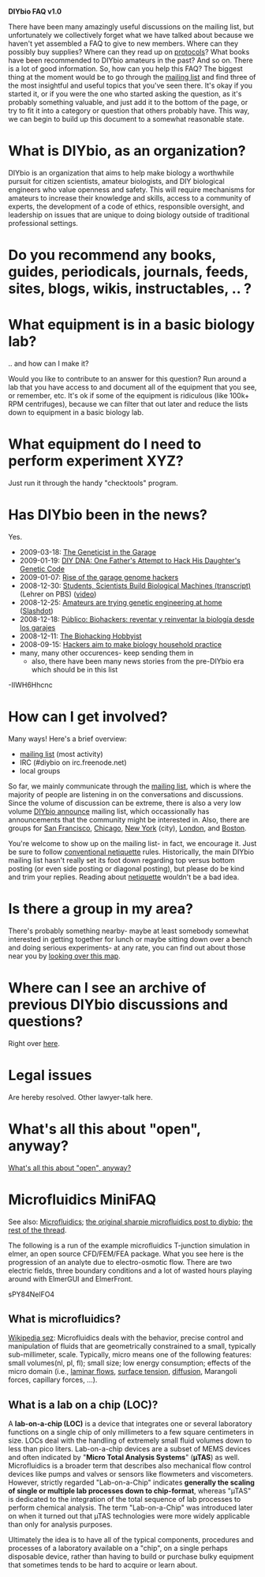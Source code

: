 '''DIYbio FAQ v1.0'''

There have been many amazingly useful discussions on the mailing list, but unfortunately we collectively forget what we have talked about because we haven't yet assembled a FAQ to give to new members. Where can they possibly buy supplies? Where can they read up on [http://protocol-online.org/ protocols]? What books have been recommended to DIYbio amateurs in the past? And so on. There is a lot of good information. So, how can you help this FAQ? The biggest thing at the moment would be to go through the [http://groups.google.com/group/diybio mailing list] and find three of the most insightful and useful topics that you've seen there. It's okay if you started it, or if you were the one who started asking the question, as it's probably something valuable, and just add it to the bottom of the page, or try to fit it into a category or question that others probably have. This way, we can begin to build up this document to a somewhat reasonable state.

= What is DIYbio, as an organization? =
DIYbio is an organization that aims to help make biology a worthwhile pursuit for citizen scientists, amateur biologists, and DIY biological engineers who value openness and safety. This will require mechanisms for amateurs to increase their knowledge and skills, access to a community of experts, the development of a code of ethics, responsible oversight, and leadership on issues that are unique to doing biology outside of traditional professional settings.

= Do you recommend any books, guides, periodicals, journals, feeds, sites, blogs, wikis, instructables, .. ? =

= What equipment is in a basic biology lab? =
.. and how can I make it?


Would you like to contribute to an answer for this question? Run around a lab that you have access to and document all of the equipment that you see, or remember, etc. It's ok if some of the equipment is ridiculous (like 100k+ RPM centrifuges), because we can filter that out later and reduce the lists down to equipment in a basic biology lab.

= What equipment do I need to perform experiment XYZ? =
Just run it through the handy "checktools" program.

= Has DIYbio been in the news? =
Yes.

* 2009-03-18: [http://www.guardian.co.uk/technology/2009/mar/19/biohacking-genetics-research The Geneticist in the Garage]
* 2009-01-19: [http://www.wired.com/medtech/genetics/magazine/17-02/ff_diygenetics?currentPage=all DIY DNA: One Father's Attempt to Hack His Daughter's Genetic Code]
* 2009-01-07: [http://www.newscientist.com/article/mg20126881.400-genetic-manpulation-now-becoming-a-hobby.html?full=true&print=true Rise of the garage genome hackers]
* 2008-12-30: [http://www.pbs.org/newshour/bb/science/july-dec08/diybio_12-30.html Students, Scientists Build Biological Machines (transcript)] (Lehrer on PBS) ([http://www.youtube.com/watch?v=-IIWH6Hhcnc video])
* 2008-12-25: [http://iht.nytimes.com/articles/ap/2008/12/25/america/Do-It-Yourself-DNA.php Amateurs are trying genetic engineering at home] ([http://science.slashdot.org/article.pl?sid=08/12/25/1833211 Slashdot])
* 2008-12-18: [http://www.publico.es/ciencias/184626/biohackers/reventar/reinventar/biologia/garajes Público: Biohackers: reventar y reinventar la biología desde los garajes]
* 2008-12-11: [http://seedmagazine.com/news/2008/12/the_biohacking_hobbyist.php The Biohacking Hobbyist]
* 2008-09-15: [http://www.boston.com/news/science/articles/2008/09/15/accessible_science/ Hackers aim to make biology household practice]
* many, many other occurences- keep sending them in
** also, there have been many news stories from the pre-DIYbio era which should be in this list


<youtube>-IIWH6Hhcnc</youtube>

= How can I get involved? =
Many ways! Here's a brief overview:
* [http://groups.google.com/group/diybio mailing list] (most activity)
* IRC (#diybio on irc.freenode.net)
* local groups

So far, we mainly communicate through the [http://groups.google.com/group/diybio mailing list], which is where the majority of people are listening in on the conversations and discussions. Since the volume of discussion can be extreme, there is also a very low volume [http://groups.google.com/group/diybio-announce DIYbio announce] mailing list, which occassionally has announcements that the community might be interested in. Also, there are groups for [http://groups.google.com/group/diybio-SF San Francisco], [http://groups.google.com/group/diybio-chicago Chicago], [http://groups.google.com/group/diybio-nyc New York] (city), [http://groups.google.com/group/diybio-london London], and [http://groups.google.com/group/diybio-boston Boston].

You're welcome to show up on the mailing list- in fact, we encourage it. Just be sure to follow [http://www.netmeister.org/news/learn2quote.html conventional netiquette] rules. Historically, the main DIYbio mailing list hasn't really set its foot down regarding top versus bottom posting (or even side posting or diagonal posting), but please do be kind and trim your replies. Reading about [http://www.netmeister.org/news/learn2quote.html netiquette] wouldn't be a bad idea.

= Is there a group in my area? =
There's probably something nearby- maybe at least somebody somewhat interested in getting together for lunch or maybe sitting down over a bench and doing serious experiments- at any rate, you can find out about those near you by [http://diybio.org/local/ looking over this map].

= Where can I see an archive of previous DIYbio discussions and questions? =
Right over [http://groups.google.com/group/diybio here].

= Legal issues =
Are hereby resolved. Other lawyer-talk here.

= What's all this about "open", anyway? =
[http://groups.google.com/group/openmanufacturing/tree/browse_frm/thread/fdb204fc92346e1b?hide_quotes=no#msg_eb6f86ff068e3764 What's all this about "open", anyway?]

= Microfluidics MiniFAQ =
See also: [[Microfluidics]]; [http://groups.google.com/group/diybio/msg/1197606e3c3dc439 the original sharpie microfluidics post to diybio]; [http://groups.google.com/group/diybio/browse_frm/thread/b3bb2d8b8a654fd4/1197606e3c3dc439?#1197606e3c3dc439 the rest of the thread].


The following is a run of the example microfluidics T-junction simulation in elmer, an open source CFD/FEM/FEA package. What you see here is the progression of an analyte due to electro-osmotic flow. There are two electric fields, three boundary conditions and a lot of wasted hours playing around with ElmerGUI and ElmerFront.

<youtube>sPY84NelFO4</youtube>


== What is microfluidics? ==
[http://en.wikipedia.org/wiki/Microfluidics Wikipedia sez]: Microfluidics deals with the behavior, precise control and manipulation of fluids that are geometrically constrained to a small, typically sub-millimeter, scale. Typically, micro means one of the following features: small volumes(nl, pl, fl); small size; low energy consumption; effects of the micro domain (i.e., [http://en.wikipedia.org/wiki/Laminar_flow laminar flows], [http://en.wikipedia.org/wiki/Surface_tension surface tension], [http://en.wikipedia.org/wiki/Diffusion diffusion], Marangoli forces, capillary forces, ...).

== What is a lab on a chip (LOC)? ==
A '''lab-on-a-chip (LOC)''' is a device that integrates one or several laboratory functions on a single chip of only millimeters to a few square centimeters in size. LOCs deal with the handling of extremely small fluid volumes down to less than pico liters. Lab-on-a-chip devices are a subset of MEMS devices and often indicated by "'''Micro Total Analysis Systems'''" ('''µTAS''') as well. Microfluidics is a broader term that describes also mechanical flow control devices like pumps and valves or sensors like flowmeters and viscometers. However, strictly regarded "Lab-on-a-Chip" indicates '''generally the scaling of single or multiple lab processes down to chip-format''', whereas "µTAS" is dedicated to the integration of the total sequence of lab processes to perform chemical analysis. The term "Lab-on-a-Chip" was introduced later on when it turned out that µTAS technologies were more widely applicable than only for analysis purposes.


Ultimately the idea is to have all of the typical components, procedures and processes of a laboratory available on a "chip", on a single perhaps disposable device, rather than having to build or purchase bulky equipment that sometimes tends to be hard to acquire or learn about.
